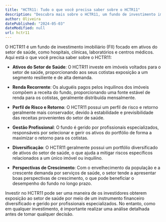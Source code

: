 ```yaml
---
title: "HCTR11: Tudo o que você precisa saber sobre o HCTR11"
description: "Descubra mais sobre o HCTR11, um fundo de investimento imobiliário (FII) focado em ativos do setor de saúde."
author: Oliveira
datePublished: "2024-05-03"
dateModified: null
url: hctr11
---
```


O HCTR11 é um fundo de investimento imobiliário (FII) focado em ativos do setor de saúde, como hospitais, clínicas, laboratórios e centros médicos. Aqui está o que você precisa saber sobre o HCTR11:

- **Ativos do Setor de Saúde**: O HCTR11 investe em imóveis voltados para o setor de saúde, proporcionando aos seus cotistas exposição a um segmento resiliente e de alta demanda.

- **Renda Recorrente**: Os aluguéis pagos pelos inquilinos dos imóveis compõem a receita do fundo, proporcionando uma fonte estável de renda para os cotistas, geralmente distribuída mensalmente.

- **Perfil de Risco e Retorno**: O HCTR11 possui um perfil de risco e retorno geralmente mais conservador, devido à estabilidade e previsibilidade das receitas provenientes do setor de saúde.

- **Gestão Profissional**: O fundo é gerido por profissionais especializados, responsáveis por selecionar e gerir os ativos do portfólio de forma a maximizar o retorno para os cotistas.

- **Diversificação**: O HCTR11 geralmente possui um portfólio diversificado de ativos do setor de saúde, o que ajuda a mitigar riscos específicos relacionados a um único imóvel ou inquilino.

- **Perspectivas de Crescimento**: Com o envelhecimento da população e a crescente demanda por serviços de saúde, o setor tende a apresentar boas perspectivas de crescimento, o que pode beneficiar o desempenho do fundo no longo prazo.

Investir no HCTR11 pode ser uma maneira de os investidores obterem exposição ao setor de saúde por meio de um instrumento financeiro diversificado e gerido por profissionais especializados. No entanto, como em qualquer investimento, é importante realizar uma análise detalhada antes de tomar qualquer decisão.
